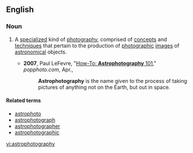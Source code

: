 ==English==

===Noun===
{{wikipedia}}
{{en-noun|-}}

# {{context|astronomy|photography}} A [[specialize]]d kind of [[photography]], comprised of [[concept]]s and [[technique]]s that pertain to the production of [[photographic]] [[images]] of [[astronomical]] objects.
#*'''2007''', Paul LeFevre, "[http://www.popphoto.com/popularphotographyfeatures/4064/how-to-astrophotography-101.html How-To: '''Astrophotography''' 101]," ''popphoto.com'', Apr., 
#*:'''Astrophotography''' is the name given to the process of taking pictures of anything not on the Earth, but out in space.

====Related terms====
*[[astrophoto]]
*[[astrophotograph]]
*[[astrophotographer]]
*[[astrophotographic]]

[[vi:astrophotography]]